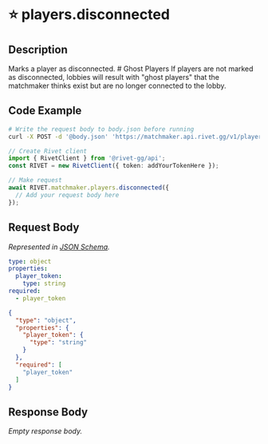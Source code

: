 
# ⭐️ players.disconnected

## Description

Marks a player as disconnected. # Ghost Players If players are not marked as disconnected, lobbies will result with "ghost players" that the matchmaker thinks exist but are no longer connected to the lobby.


## Code Example

<CodeGroup title='Request' tag='POST' label='https://matchmaker.api.rivet.gg/v1/players/disconnected'>

```bash {{ title: 'cURL' }}
# Write the request body to body.json before running
curl -X POST -d '@body.json' 'https://matchmaker.api.rivet.gg/v1/players/disconnected'
```

```ts
// Create Rivet client
import { RivetClient } from '@rivet-gg/api';
const RIVET = new RivetClient({ token: addYourTokenHere });

// Make request
await RIVET.matchmaker.players.disconnected({
  // Add your request body here
});
```

</CodeGroup>


## Request Body

_Represented in [JSON Schema](https://json-schema.org/)._

<CodeGroup title='Request'>

```yaml
type: object
properties:
  player_token:
    type: string
required:
  - player_token

```

```json
{
  "type": "object",
  "properties": {
    "player_token": {
      "type": "string"
    }
  },
  "required": [
    "player_token"
  ]
}
```

</CodeGroup>


## Response Body

_Empty response body._
